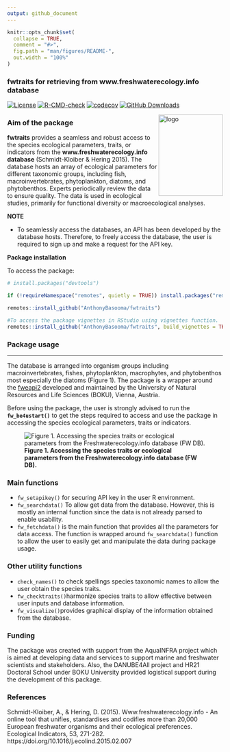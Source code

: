 ```yaml
---
output: github_document
---
```


<!-- README.md is generated from README.Rmd. Please edit that file -->

```r
knitr::opts_chunk$set(
  collapse = TRUE,
  comment = "#>",
  fig.path = "man/figures/README-",
  out.width = "100%"
)
```

### fwtraits for retrieving from www.freshwaterecology.info database

<!-- badges: start -->
[![License](https://img.shields.io/badge/License-GPL%20%28%3E=%203%29-lightgrey.svg?style=flat)](http://www.gnu.org/licenses/gpl-3.0.html)
[![R-CMD-check](https://github.com/AnthonyBasooma/fwtraits/actions/workflows/R-CMD-check.yaml/badge.svg)](https://github.com/AnthonyBasooma/fwtraits/actions/workflows/R-CMD-check.yaml)
[![codecov](https://codecov.io/gh/AnthonyBasooma/fwtraits/branch/master/graph/badge.svg?token=07OUlLSQus)](https://codecov.io/gh/AnthonyBasooma/fwtraits)
[![GitHub Downloads](https://img.shields.io/github/downloads/AnthonyBasooma/fwtraits/repo/total.svg)](https://github.com/AnthonyBasooma/fwtraits/repo/releases)

<!-- badges: end -->

<img src = "man/figures/fwtraits.png" align ="right" alt="logo" width="150" height="190" />

### Aim of the package

**fwtraits** provides a seamless and robust access to the species ecological parameters, traits, or indicators from the **www.freshwaterecology.info database** (Schmidt-Kloiber & Hering 2015). The database hosts an array of ecological parameters for different taxonomic groups, including fish, macroinvertebrates, phytoplankton, diatoms, and phytobenthos. Experts periodically review the data to ensure quality. The data is used in ecological studies, primarily for functional diversity or macroecological analyses.

**NOTE**

* To seamlessly access the databases, an API has been developed by the database hosts. Therefore, to freely access the database, the user is required to sign up and make a request for the API key. 

**Package installation**

To access the package: 

``` r
# install.packages("devtools")

if (!requireNamespace("remotes", quietly = TRUE)) install.packages("remotes")

remotes::install_github("AnthonyBasooma/fwtraits")

#To access the package vignettes in RStudio using vignettes function.
remotes::install_github("AnthonyBasooma/fwtraits", build_vignettes = TRUE, dependencies = TRUE)

```
### Package usage

---
The database is arranged into organism groups including macroinvertebrates, fishes, phytoplankton, macrophytes, and phytobenthos most especially the diatoms (Figure 1). The package is a wrapper around the [fweapi2](https://www.freshwaterecology.info/fweapi2docu.php) developed and maintained by the University of Natural Resources and Life Sciences (BOKU), Vienna, Austria.

Before using the package, the user is strongly advised to run the **`fw_be4ustart()`** to get the steps required to access and use the package in accessing the species ecological parameters, traits or indicators.

![**Figure 1. Accessing the species traits or ecological parameters from the Freshwaterecology.info database (FW DB).**](man/figures/API_v2.png)

### Main functions

* `fw_setapikey()` for securing API key in the user R environment.
* `fw_searchdata()` To allow get data from the database. However, this is mostly an internal function since the data is not already parsed to enable usability.
* `fw_fetchdata()` is the main function that provides all the parameters for data access. The function is wrapped around `fw_searchdata()` function to allow the user to easily get and manipulate the data during package usage.

### Other utility functions

* `check_names()` to check spellings species taxonomic names to allow the user obtain the species traits.
* `fw_checktraits()`harmonize species traits to allow effective between user inputs and database information.
* `fw_visualize()`provides graphical display of the information obtained from the database.

### Funding

The package was created with support from the AquaINFRA project which is aimed at developing data and services to support marine and freshwater scientists and stakeholders. Also, the DANUBE4All project and HR21 Doctoral School under BOKU University provided logistical support during the development of this package.


### References

Schmidt-Kloiber, A., & Hering, D. (2015). Www.freshwaterecology.info - An online tool that unifies, standardises and codifies more than 20,000 European freshwater organisms and their ecological preferences. Ecological Indicators, 53, 271-282. https://doi.org/10.1016/j.ecolind.2015.02.007
